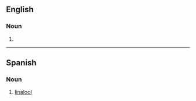 ==English==

===Noun===
{{en-noun|-|s}}

# {{dated form of|linalool|lang=en}}

----

==Spanish==

===Noun===
{{es-noun|m|linaloles}}

# {{lb|es|chemistry}} [[linalool]]